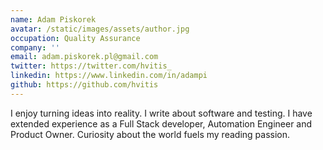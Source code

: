 ```yaml
---
name: Adam Piskorek
avatar: /static/images/assets/author.jpg
occupation: Quality Assurance
company: ''
email: adam.piskorek.pl@gmail.com
twitter: https://twitter.com/hvitis_
linkedin: https://www.linkedin.com/in/adampi
github: https://github.com/hvitis
---
```


I enjoy turning ideas into reality. I write about software and testing. I have extended experience as a Full Stack developer, Automation Engineer and Product Owner. Curiosity about the world fuels my reading passion.
